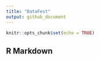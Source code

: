 ```yaml
---
title: "DataFest"
output: github_document
---
```


```r
knitr::opts_chunk$set(echo = TRUE)
```

## R Markdown

